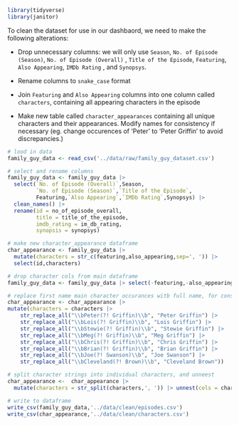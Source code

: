 ```r
library(tidyverse)
library(janitor)
```

To clean the dataset for use in our dashbaord, we need to make the following alterations:

-   Drop unnecessary columns: we will only use `Season`, `No. of Episode (Season)`, `No. of Episode (Overall)` , `Title of the Episode`, `Featuring`, `Also Appearing`, `IMDb Rating` , and `Synopsys`.

-   Rename columns to `snake_case` format

-   Join `Featuring` and `Also Appearing` columns into one column called `characters`, containing all appearing characters in the episode

-   Make new table called `character_appearances` containing all unique characters and their appearances. Modify names for consistency if necessary (eg. change occurences of 'Peter' to 'Peter Griffin' to avoid discrepancies.)

```r
# lood in data
family_guy_data <- read_csv('../data/raw/family_guy_dataset.csv')
```

```r
# select and rename columns
family_guy_data <- family_guy_data |> 
  select(`No. of Episode (Overall)`,Season, 
         `No. of Episode (Season)`,`Title of the Episode`,
         Featuring,`Also Appearing`,`IMDb Rating`,Synopsys) |> 
  clean_names() |> 
  rename(id = no_of_episode_overall,
         title = title_of_the_episode,
         imdb_rating = im_db_rating,
         synopsis = synopsys)
```

```r
# make new character_appearance dataframe
char_appearance <- family_guy_data |> 
  mutate(characters = str_c(featuring,also_appearing,sep=', ')) |> 
  select(id,characters)

# drop character cols from main dataframe
family_guy_data <- family_guy_data |> select(-featuring,-also_appearing)
```

```r
# replace first name main character occurances witb full name, for consistency
char_appearance <- char_appearance |> 
mutate(characters = characters |> 
    str_replace_all("\\bPeter(?! Griffin)\\b", "Peter Griffin") |> 
    str_replace_all("\\bLois(?! Griffin)\\b", "Lois Griffin") |> 
    str_replace_all("\\bStewie(?! Griffin)\\b", "Stewie Griffin") |> 
    str_replace_all("\\bMeg(?! Griffin)\\b", "Meg Griffin") |> 
    str_replace_all("\\bChris(?! Griffin)\\b", "Chris Griffin") |> 
    str_replace_all("\\bBrian(?! Griffin)\\b", "Brian Griffin") |> 
    str_replace_all("\\bJoe(?! Swanson)\\b", "Joe Swanson") |> 
    str_replace_all("\\bCleveland(?! Brown)\\b", "Cleveland Brown"))
```

```r
# split character strings into individual characters, and unneest
char_appearance <-  char_appearance |> 
  mutate(characters = str_split(characters,', ')) |> unnest(cols = characters)
```

```r
# write to dataframe
write_csv(family_guy_data,'../data/clean/episodes.csv')
write_csv(char_appearance,'../data/clean/characters.csv')
```

